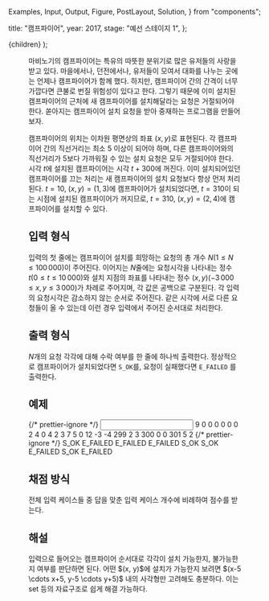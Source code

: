   Examples,
  Input,
  Output,
  Figure,
  PostLayout,
  Solution,
} from "components";

  title: "캠프파이어",
  year: 2017,
  stage: "예선 스테이지 1",
};

  <PostLayout meta={meta}>{children}</PostLayout>
);

<Figure src="/2017/campfire.jpg" alt="" />

마비노기의 캠프파이어는 특유의 따뜻한 분위기로 많은 유저들의 사랑을 받고 있다. 마을에서나, 던전에서나, 유저들이 모여서 대화를 나누는 곳에는 언제나 캠프파이어가 함께 했다. 하지만, 캠프파이어 간의 간격이 너무 가깝다면 큰불로 번질 위험성이 있다고 한다. 그렇기 때문에 이미 설치된 캠프파이어의 근처에 새 캠프파이어를 설치해달라는 요청은 거절되어야 한다. 쏟아지는 캠프파이어 설치 요청을 받아 중재하는 프로그램을 만들어보자.

캠프파이어의 위치는 이차원 평면상의 좌표 $(x, y)$로 표현된다. 각 캠프파이어 간의 직선거리는 최소 $5$ 이상이 되어야 하며, 다른 캠프파이어와의 직선거리가 5보다 가까워질 수 있는 설치 요청은 모두 거절되어야 한다. 시각 $t$에 설치된 캠프파이어는 시각 $t + 300$에 꺼진다. 이미 설치되어있던 캠프파이어를 끄는 처리는 새 캠프파이어의 설치 요청보다 항상 먼저 처리된다. $t = 10$, $(x, y) = (1, 3)$에 캠프파이어가 설치되었다면, $t = 310$이 되는 시점에 설치된 캠프파이어가 꺼지므로, $t = 310$, $(x, y) = (2, 4)$에 캠프파이어를 설치할 수 있다.

## 입력 형식

입력의 첫 줄에는 캠프파이어 설치를 희망하는 요청의 총 개수 $N$($1 \le N \le 100\,000$)이 주어진다. 이어지는 $N$줄에는 요청시각을 나타내는 정수 $t$($0 \le t \le 10\,000$)와 설치 지점의 좌표를 나타내는 정수 $(x, y)$($-3\,000 \le x, y \le 3\,000$)가 차례로 주어지며, 각 값은 공백으로 구분된다. 각 입력의 요청시각은 감소하지 않는 순서로 주어진다. 같은 시각에 서로 다른 요청들이 올 수 있는데 이런 경우 입력에서 주어진 순서대로 처리한다.

## 출력 형식

$N$개의 요청 각각에 대해 수락 여부를 한 줄에 하나씩 출력한다. 정상적으로 캠프파이어가 설치되었다면 `S_OK`를, 요청이 실패했다면 `E_FAILED` 를 출력한다.

## 예제

<Examples>
  {/* prettier-ignore */}
  <Input>
9
0 0 0
0 0 0
2 4 0
4 2 3
7 5 0
12 -3 -4
299 2 3
300 0 0
301 5 2
  </Input>
  {/* prettier-ignore */}
  <Output>
S_OK
E_FAILED
E_FAILED
E_FAILED
S_OK
S_OK
E_FAILED
S_OK
E_FAILED
  </Output>
</Examples>

## 채점 방식

전체 입력 케이스들 중 답을 맞춘 입력 케이스 개수에 비례하여 점수를 받는다.

## 해설

<Solution>
  입력으로 들어오는 캠프파이어 순서대로 각각이 설치 가능한지, 불가능한지 여부를
  판단하면 된다. 어떤 $(x, y)$에 설치가 가능한지 보려면 $(x-5 \cdots x+5, y-5 \cdots y+5)$
  내의 사각형만 고려해도 충분하다. 이는 set 등의 자료구조로 쉽게 해결 가능하다.
</Solution>
